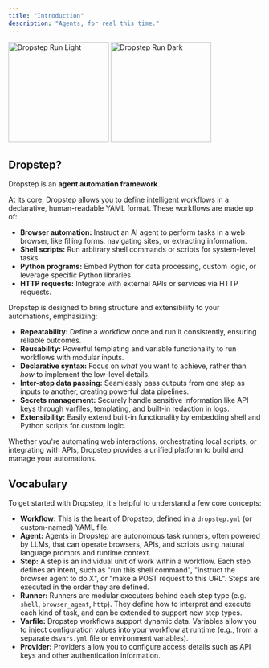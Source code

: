 ```yaml
---
title: "Introduction"
description: "Agents, for real this time."
---
```


<img
  className="block dark:hidden"
  src="/images/dropstep-run-light.png"
  width="200"
  height="auto"
  alt="Dropstep Run Light"
/>
<img
  className="hidden dark:block"
  src="/images/dropstep-run-dark.png"
  width="200"
  height="auto"
  alt="Dropstep Run Dark"
/>

## Dropstep?

Dropstep is an **agent automation framework**.

At its core, Dropstep allows you to define intelligent workflows in a declarative, human-readable YAML format. These workflows are made up of:

- **Browser automation:** Instruct an AI agent to perform tasks in a web browser, like filling forms, navigating sites, or extracting information.
- **Shell scripts:** Run arbitrary shell commands or scripts for system-level tasks.
- **Python programs:** Embed Python for data processing, custom logic, or leverage specific Python libraries.
- **HTTP requests:** Integrate with external APIs or services via HTTP requests.

Dropstep is designed to bring structure and extensibility to your automations, emphasizing:

- **Repeatability:** Define a workflow once and run it consistently, ensuring reliable outcomes.
- **Reusability:** Powerful templating and variable functionality to run workflows with modular inputs.
- **Declarative syntax:** Focus on *what* you want to achieve, rather than *how* to implement the low-level details.
- **Inter-step data passing:** Seamlessly pass outputs from one step as inputs to another, creating powerful data pipelines.
- **Secrets management:** Securely handle sensitive information like API keys through varfiles, templating, and built-in redaction in logs.
- **Extensibility:** Easily extend built-in functionality by embedding shell and Python scripts for custom logic.

Whether you're automating web interactions, orchestrating local scripts, or integrating with APIs, Dropstep provides a unified platform to build and manage your automations.

## Vocabulary

To get started with Dropstep, it's helpful to understand a few core concepts:

- **Workflow:** This is the heart of Dropstep, defined in a `dropstep.yml` (or custom-named) YAML file.
- **Agent:** Agents in Dropstep are autonomous task runners, often powered by LLMs, that can operate browsers, APIs, and scripts using natural language prompts and runtime context.
- **Step:** A step is an individual unit of work within a workflow. Each step defines an intent, such as "run this shell command", "instruct the browser agent to do X", or "make a POST request to this URL". Steps are executed in the order they are defined.
- **Runner:** Runners are modular executors behind each step type (e.g. `shell`, `browser_agent`, `http`). They define how to interpret and execute each kind of task, and can be extended to support new step types.
- **Varfile:** Dropstep workflows support dynamic data. Variables allow you to inject configuration values into your workflow at runtime (e.g., from a separate `dsvars.yml` file or environment variables).
- **Provider:** Providers allow you to configure access details such as API keys and other authentication information.
